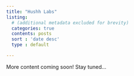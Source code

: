 ```yaml
---
title: "Hushh Labs"
listing:
  # (additional metadata excluded for brevity)
  categories: true
  contents: posts
  sort : 'date desc'
  type : default

---
```


<!-- write some markdown saying that more content is coming soon. -->

More content coming soon! Stay tuned...


